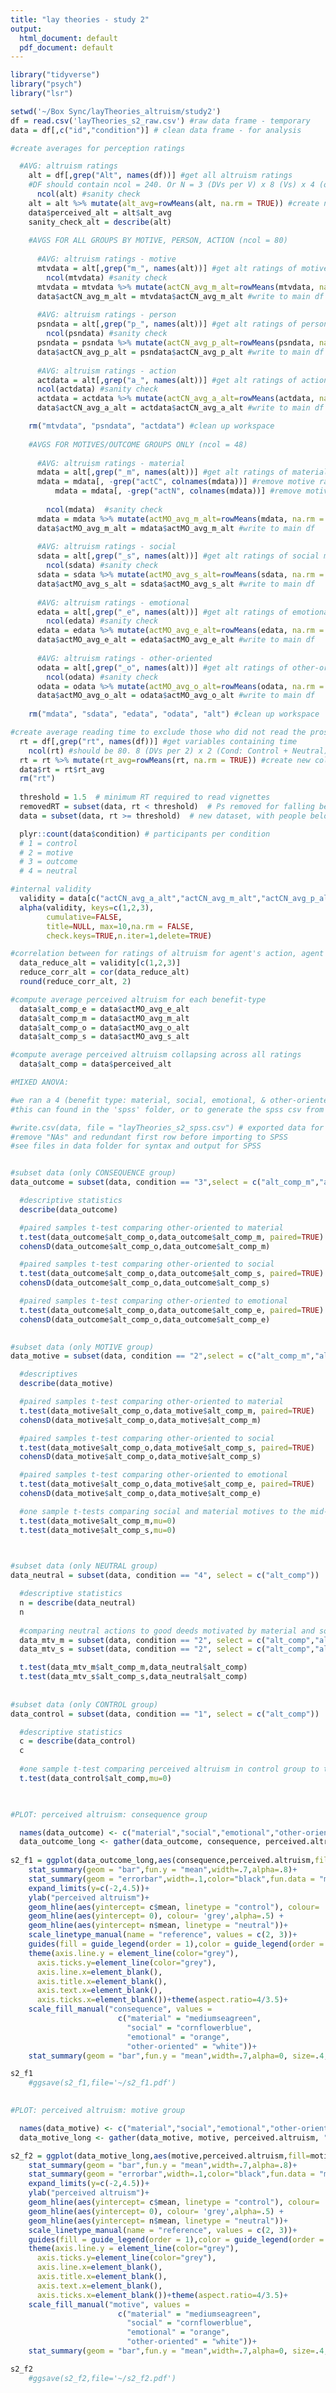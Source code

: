 ```yaml
---
title: "lay theories - study 2"
output:
  html_document: default
  pdf_document: default
---
```

```r

library("tidyverse") 
library("psych") 
library("lsr") 

```

```r

setwd('~/Box Sync/layTheories_altruism/study2')
df = read.csv('layTheories_s2_raw.csv') #raw data frame - temporary
data = df[,c("id","condition")] # clean data frame - for analysis

```

```r

#create averages for perception ratings 

  #AVG: altruism ratings
    alt = df[,grep("Alt", names(df))] #get all altruism ratings 
    #DF should contain ncol = 240. Or N = 3 (DVs per V) x 8 (Vs) x 4 (orders) x 2 (cond: motive/outcome) + 3 (DVs per V) x 8 (Vs) x 2 (cond: control/neutral)
      ncol(alt) #sanity check
    alt = alt %>% mutate(alt_avg=rowMeans(alt, na.rm = TRUE)) #create new column averaging across them
    data$perceived_alt = alt$alt_avg
    sanity_check_alt = describe(alt)  
  
    #AVGS FOR ALL GROUPS BY MOTIVE, PERSON, ACTION (ncol = 80)
    
      #AVG: altruism ratings - motive
      mtvdata = alt[,grep("m_", names(alt))] #get alt ratings of motives
        ncol(mtvdata) #sanity check
      mtvdata = mtvdata %>% mutate(actCN_avg_m_alt=rowMeans(mtvdata, na.rm = TRUE)) #create new column averaging across them
      data$actCN_avg_m_alt = mtvdata$actCN_avg_m_alt #write to main df
  
      #AVG: altruism ratings - person
      psndata = alt[,grep("p_", names(alt))] #get alt ratings of persons
        ncol(psndata) #sanity check
      psndata = psndata %>% mutate(actCN_avg_p_alt=rowMeans(psndata, na.rm = TRUE)) #create new column averaging across them
      data$actCN_avg_p_alt = psndata$actCN_avg_p_alt #write to main df
    
      #AVG: altruism ratings - action
      actdata = alt[,grep("a_", names(alt))] #get alt ratings of actions
      ncol(actdata) #sanity check
      actdata = actdata %>% mutate(actCN_avg_a_alt=rowMeans(actdata, na.rm = TRUE)) #create new column averaging across them
      data$actCN_avg_a_alt = actdata$actCN_avg_a_alt #write to main df

    rm("mtvdata", "psndata", "actdata") #clean up workspace
  
    #AVGS FOR MOTIVES/OUTCOME GROUPS ONLY (ncol = 48)
    
      #AVG: altruism ratings - material 
      mdata = alt[,grep("_m", names(alt))] #get alt ratings of material motives/outcomes
      mdata = mdata[, -grep("actC", colnames(mdata))] #remove motive ratings from control group, which are picked via '_m'
          mdata = mdata[, -grep("actN", colnames(mdata))] #remove motive ratings from neutral group, which are picked via '_m'
          
        ncol(mdata)  #sanity check
      mdata = mdata %>% mutate(actMO_avg_m_alt=rowMeans(mdata, na.rm = TRUE)) #create new column averaging across them
      data$actMO_avg_m_alt = mdata$actMO_avg_m_alt #write to main df
    
      #AVG: altruism ratings - social
      sdata = alt[,grep("_s", names(alt))] #get alt ratings of social motives/outcomes
        ncol(sdata) #sanity check
      sdata = sdata %>% mutate(actMO_avg_s_alt=rowMeans(sdata, na.rm = TRUE)) #create new column averaging across them
      data$actMO_avg_s_alt = sdata$actMO_avg_s_alt #write to main df
    
      #AVG: altruism ratings - emotional
      edata = alt[,grep("_e", names(alt))] #get alt ratings of emotional motives/outcomes
        ncol(edata) #sanity check
      edata = edata %>% mutate(actMO_avg_e_alt=rowMeans(edata, na.rm = TRUE)) #create new column averaging across them
      data$actMO_avg_e_alt = edata$actMO_avg_e_alt #write to main df
    
      #AVG: altruism ratings - other-oriented
      odata = alt[,grep("_o", names(alt))] #get alt ratings of other-oriented motives/outcomes
        ncol(odata) #sanity check
      odata = odata %>% mutate(actMO_avg_o_alt=rowMeans(odata, na.rm = TRUE)) #create new column averaging across them
      data$actMO_avg_o_alt = odata$actMO_avg_o_alt #write to main df
    
    rm("mdata", "sdata", "edata", "odata", "alt") #clean up workspace

```

```r

#create average reading time to exclude those who did not read the prosocial scenarios
  rt = df[,grep("rt", names(df))] #get variables containing time
    ncol(rt) #should be 80. 8 (DVs per 2) x 2 (Cond: Control + Neutral) + (8 (Vs) x 4 (orders) x 2 (cond: motive/outcome))
  rt = rt %>% mutate(rt_avg=rowMeans(rt, na.rm = TRUE)) #create new column called 'avg' averaging across them
  data$rt = rt$rt_avg
  rm("rt")
  
  threshold = 1.5  # minimum RT required to read vignettes
  removedRT = subset(data, rt < threshold)  # Ps removed for falling below minimum RT based on average RT reading the eight vignettes
  data = subset(data, rt >= threshold)  # new dataset, with people below minimum RT removed

  plyr::count(data$condition) # participants per condition
  # 1 = control
  # 2 = motive
  # 3 = outcome
  # 4 = neutral

```

```r

#internal validity
  validity = data[c("actCN_avg_a_alt","actCN_avg_m_alt","actCN_avg_p_alt")]	
  alpha(validity, keys=c(1,2,3),
        cumulative=FALSE, 
        title=NULL, max=10,na.rm = FALSE,
        check.keys=TRUE,n.iter=1,delete=TRUE)

#correlation between for ratings of altruism for agent's action, agent's motive, and the agent.
  data_reduce_alt = validity[c(1,2,3)]
  reduce_corr_alt = cor(data_reduce_alt)
  round(reduce_corr_alt, 2)

#compute average perceived altruism for each benefit-type
  data$alt_comp_e = data$actMO_avg_e_alt 
  data$alt_comp_m = data$actMO_avg_m_alt 
  data$alt_comp_o = data$actMO_avg_o_alt 
  data$alt_comp_s = data$actMO_avg_s_alt 

#compute average perceived altruism collapsing across all ratings
  data$alt_comp = data$perceived_alt

```

```r

#MIXED ANOVA:

#we ran a 4 (benefit type: material, social, emotional, & other-oriented) x 2 (framing: motive vs. consequence) mixed ANOVA in SPSS
#this can found in the 'spss' folder, or to generate the spss csv from scatch, use the code below:

#write.csv(data, file = "layTheories_s2_spss.csv") # exported data for SPSS
#remove "NAs" and redundant first row before importing to SPSS
#see files in data folder for syntax and output for SPSS 


#subset data (only CONSEQUENCE group)
data_outcome = subset(data, condition == "3",select = c("alt_comp_m","alt_comp_s","alt_comp_e","alt_comp_o")) 

  #descriptive statistics
  describe(data_outcome)

  #paired samples t-test comparing other-oriented to material
  t.test(data_outcome$alt_comp_o,data_outcome$alt_comp_m, paired=TRUE) 
  cohensD(data_outcome$alt_comp_o,data_outcome$alt_comp_m) 

  #paired samples t-test comparing other-oriented to social
  t.test(data_outcome$alt_comp_o,data_outcome$alt_comp_s, paired=TRUE) 
  cohensD(data_outcome$alt_comp_o,data_outcome$alt_comp_s) 

  #paired samples t-test comparing other-oriented to emotional
  t.test(data_outcome$alt_comp_o,data_outcome$alt_comp_e, paired=TRUE) 
  cohensD(data_outcome$alt_comp_o,data_outcome$alt_comp_e) 

  
#subset data (only MOTIVE group)
data_motive = subset(data, condition == "2",select = c("alt_comp_m","alt_comp_s","alt_comp_e","alt_comp_o")) 

  #descriptives
  describe(data_motive)

  #paired samples t-test comparing other-oriented to material
  t.test(data_motive$alt_comp_o,data_motive$alt_comp_m, paired=TRUE) 
  cohensD(data_motive$alt_comp_o,data_motive$alt_comp_m) 

  #paired samples t-test comparing other-oriented to social
  t.test(data_motive$alt_comp_o,data_motive$alt_comp_s, paired=TRUE) 
  cohensD(data_motive$alt_comp_o,data_motive$alt_comp_s) 

  #paired samples t-test comparing other-oriented to emotional
  t.test(data_motive$alt_comp_o,data_motive$alt_comp_e, paired=TRUE) 
  cohensD(data_motive$alt_comp_o,data_motive$alt_comp_e) 

  #one sample t-tests comparing social and material motives to the mid-point of the scale
  t.test(data_motive$alt_comp_m,mu=0) 
  t.test(data_motive$alt_comp_s,mu=0) 


  
#subset data (only NEUTRAL group)
data_neutral = subset(data, condition == "4", select = c("alt_comp")) 

  #descriptive statistics
  n = describe(data_neutral)
  n
  
  #comparing neutral actions to good deeds motivated by material and social benefits
  data_mtv_m = subset(data, condition == "2", select = c("alt_comp","alt_comp_m")) 
  data_mtv_s = subset(data, condition == "2", select = c("alt_comp","alt_comp_s")) 

  t.test(data_mtv_m$alt_comp_m,data_neutral$alt_comp)
  t.test(data_mtv_s$alt_comp_s,data_neutral$alt_comp)
  
  
#subset data (only CONTROL group)
data_control = subset(data, condition == "1", select = c("alt_comp")) 

  #descriptive statistics
  c = describe(data_control)
  c
  
  #one sample t-test comparing perceived altruism in control group to the mid-point of the scale
  t.test(data_control$alt_comp,mu=0) 

  
```

```r
  
#PLOT: perceived altruism: consequence group

  names(data_outcome) <- c("material","social","emotional","other-oriented")
  data_outcome_long <- gather(data_outcome, consequence, perceived.altruism, "material":"other-oriented", factor_key=TRUE)
      
s2_f1 = ggplot(data_outcome_long,aes(consequence,perceived.altruism,fill=consequence))+
    stat_summary(geom = "bar",fun.y = "mean",width=.7,alpha=.8)+
    stat_summary(geom = "errorbar",width=.1,color="black",fun.data = "mean_cl_boot")+theme_classic()+
    expand_limits(y=c(-2,4.5))+
    ylab("perceived altruism")+
    geom_hline(aes(yintercept= c$mean, linetype = "control"), colour= 'black') +
    geom_hline(aes(yintercept= 0), colour= 'grey',alpha=.5) +
    geom_hline(aes(yintercept= n$mean, linetype = "neutral"))+
    scale_linetype_manual(name = "reference", values = c(2, 3))+
    guides(fill = guide_legend(order = 1),color = guide_legend(order = 1))+
    theme(axis.line.y = element_line(color="grey"),
      axis.ticks.y=element_line(color="grey"),
      axis.line.x=element_blank(),
      axis.title.x=element_blank(),
      axis.text.x=element_blank(),
      axis.ticks.x=element_blank())+theme(aspect.ratio=4/3.5)+
    scale_fill_manual("consequence", values = 
                        c("material" = "mediumseagreen", 
                          "social" = "cornflowerblue", 
                          "emotional" = "orange",
                          "other-oriented" = "white"))+
    stat_summary(geom = "bar",fun.y = "mean",width=.7,alpha=0, size=.4, color="black")

s2_f1 
    #ggsave(s2_f1,file='~/s2_f1.pdf')
    
```

```r

#PLOT: perceived altruism: motive group

  names(data_motive) <- c("material","social","emotional","other-oriented")
  data_motive_long <- gather(data_motive, motive, perceived.altruism, "material":"other-oriented",factor_key = TRUE)

s2_f2 = ggplot(data_motive_long,aes(motive,perceived.altruism,fill=motive))+
    stat_summary(geom = "bar",fun.y = "mean",width=.7,alpha=.8)+
    stat_summary(geom = "errorbar",width=.1,color="black",fun.data = "mean_cl_boot")+theme_classic()+
    expand_limits(y=c(-2,4.5))+
    ylab("perceived altruism")+
    geom_hline(aes(yintercept= c$mean, linetype = "control"), colour= 'black') +
    geom_hline(aes(yintercept= 0), colour= 'grey',alpha=.5) +
    geom_hline(aes(yintercept= n$mean, linetype = "neutral"))+
    scale_linetype_manual(name = "reference", values = c(2, 3))+
    guides(fill = guide_legend(order = 1),color = guide_legend(order = 1))+
    theme(axis.line.y = element_line(color="grey"),
      axis.ticks.y=element_line(color="grey"),
      axis.line.x=element_blank(),
      axis.title.x=element_blank(),
      axis.text.x=element_blank(),
      axis.ticks.x=element_blank())+theme(aspect.ratio=4/3.5)+
    scale_fill_manual("motive", values = 
                        c("material" = "mediumseagreen", 
                          "social" = "cornflowerblue", 
                          "emotional" = "orange",
                          "other-oriented" = "white"))+
    stat_summary(geom = "bar",fun.y = "mean",width=.7,alpha=0, size=.4, color="black")

s2_f2 
    #ggsave(s2_f2,file='~/s2_f2.pdf')

```


